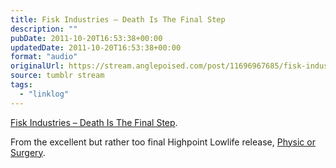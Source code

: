 ```yaml
---
title: Fisk Industries – Death Is The Final Step
description: ""
pubDate: 2011-10-20T16:53:38+00:00
updatedDate: 2011-10-20T16:53:38+00:00
format: "audio"
originalUrl: https://stream.anglepoised.com/post/11696967685/fisk-industries-death-is-the-final-step-from
source: tumblr stream
tags:
  - "linklog"
---
```


[Fisk Industries &#8211; Death Is The Final Step][1].

From the excellent but rather too final Highpoint Lowlife release, [Physic or Surgery][2].

[1]: http://soundcloud.com/fiskindustries/death-is-the-final-step-feat-gravediggaz
[2]: http://highpointlowlife.com/

